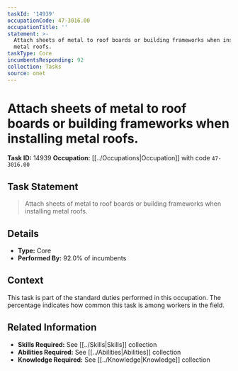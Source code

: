```yaml
---
taskId: '14939'
occupationCode: 47-3016.00
occupationTitle: ''
statement: >-
  Attach sheets of metal to roof boards or building frameworks when installing
  metal roofs.
taskType: Core
incumbentsResponding: 92
collection: Tasks
source: onet
---
```

# Attach sheets of metal to roof boards or building frameworks when installing metal roofs.

**Task ID:** 14939
**Occupation:** [[../Occupations|Occupation]] with code `47-3016.00`

## Task Statement

> Attach sheets of metal to roof boards or building frameworks when installing metal roofs.

## Details

- **Type:** Core
- **Performed By:** 92.0% of incumbents

## Context

This task is part of the standard duties performed in this occupation. The percentage indicates how common this task is among workers in the field.

## Related Information

- **Skills Required:** See [[../Skills|Skills]] collection
- **Abilities Required:** See [[../Abilities|Abilities]] collection
- **Knowledge Required:** See [[../Knowledge|Knowledge]] collection
